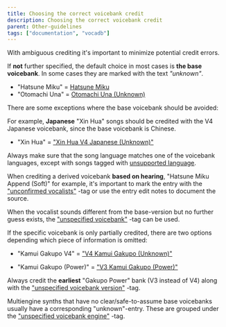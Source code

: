 ---
title: Choosing the correct voicebank credit
description: Choosing the correct voicebank credit
parent: Other-guidelines
tags: ["documentation", "vocadb"]
---

With ambiguous crediting it's important to minimize potential credit errors.

If **not** further specified, the default choice in most cases is **the base voicebank**. In some cases they are marked with the text _"unknown"_.

*  "Hatsune Miku" = [Hatsune Miku](https://vocadb.net/Ar/1)
*  "Otomachi Una" = [Otomachi Una (Unknown)](https://vocadb.net/Ar/49701)

There are some exceptions where the base voicebank should be avoided:

For example, **Japanese** "Xin Hua" songs should be credited with the V4 Japanese voicebank, since the base voicebank is Chinese.
* "Xin Hua" =  ["Xin Hua V4 Japanese (Unknown)"](https://vocadb.net/Ar/60459)

Always make sure that the song language matches one of the voicebank languages, except with songs tagged with [unsupported language](https://vocadb.net/T/7059).

When crediting a derived voicebank **based on hearing**, "Hatsune Miku Append (Soft)" for example, it's important to mark the entry with the ["unconfirmed vocalists"](https://vocadb.net/T/6416) -tag or use the entry edit notes to document the source.

When the vocalist sounds different from the base-version but no further guess exists, the ["unspecified voicebank"](https://vocadb.net/T/2982) -tag can be used.

If the specific voicebank is only partially credited, there are two options depending which piece of information is omitted: 

* "Kamui Gakupo V4" = ["V4 Kamui Gakupo (Unknown)"](https://vocadb.net/Ar/36302)

* "Kamui Gakupo (Power)" =  ["V3 Kamui Gakupo (Power)"](https://vocadb.net/Ar/1763)

Always credit the **earliest** "Gakupo Power" bank (V3 instead of V4) along with the ["unspecified voicebank version"](https://vocadb.net/T/4862/unspecified-voicebank-version) -tag.

Multiengine synths that have no clear/safe-to-assume base voicebanks usually have a corresponding "unknown"-entry. These are grouped under the ["unspecified voicebank engine"](https://vocadb.net/T/9027/unspecified-voicebank-engine) -tag.